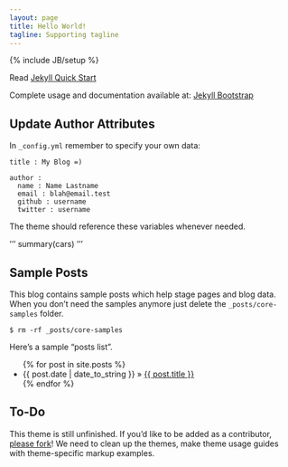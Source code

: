 ```yaml
---
layout: page
title: Hello World!
tagline: Supporting tagline
---
```

{% include JB/setup %}

Read [Jekyll Quick Start](http://jekyllbootstrap.com/usage/jekyll-quick-start.html)

Complete usage and documentation available at: [Jekyll Bootstrap](http://jekyllbootstrap.com)

## Update Author Attributes

In `_config.yml` remember to specify your own data:
    
    title : My Blog =)
    
    author :
      name : Name Lastname
      email : blah@email.test
      github : username
      twitter : username

The theme should reference these variables whenever needed.
    
'''
summary(cars)
'''

## Sample Posts

This blog contains sample posts which help stage pages and blog data.
When you don't need the samples anymore just delete the `_posts/core-samples` folder.

    $ rm -rf _posts/core-samples

Here's a sample "posts list".

<ul class="posts">
  {% for post in site.posts %}
    <li><span>{{ post.date | date_to_string }}</span> &raquo; <a href="{{ BASE_PATH }}{{ post.url }}">{{ post.title }}</a></li>
  {% endfor %}
</ul>

## To-Do

This theme is still unfinished. If you'd like to be added as a contributor, [please fork](http://github.com/plusjade/jekyll-bootstrap)!
We need to clean up the themes, make theme usage guides with theme-specific markup examples.


